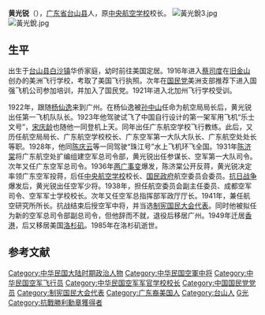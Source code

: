 {{Infobox Officeholder
|姓名=黃光銳
|圖像=File:黃光銳2.jpg
|圖像大小=200px
|圖像說明=  
|字    = 
|號    = 
|別名    = 
|出生日期 = 1898年6月5日
|出生地點 = 
|逝世日期 = {{dda|1985|8||1898|6|5}}
|逝世地點 = 
|死因    = 
|墓地    = 
|籍貫    = 
|政黨    = 
|parents  = 
|配偶   =
|伴侶    = 
|relatives  =  
|children  =  
|著作    = 
|past    = 
}}
'''黄光锐'''（{{bd|1898年|6月5日|1985年|8月}}），[[广东省|广东省]][[台山县|台山县]]人，原[[中央航空学校|中央航空学校]]校长。
[[File:黃光銳3.jpg|thumb]]
[[File:黃光銳.jpg|thumb]]
== 生平 ==
出生于[[台山县|台山县]][[白沙镇_(台山市)|白沙镇]]华侨家庭，幼时前往美国定居。1916年进入[[蔡司度|蔡司度]]在[[旧金山|旧金山]]创办的美洲飞行学校，考取了美国飞行执照。次年在[[国民党|国民党]]美洲支部推荐下进入国强飞机公司参加培训，并加入了国民党。1921年进入北加州飞行学校受训。

1922年，跟随[[杨仙逸|杨仙逸]]来到广州。在杨仙逸被[[孙中山|孙中山]]任命为航空局局长后，黄光锐出任第一飞机队队长。1923年他驾驶试飞了中国自行设计的第一架军用飞机“乐士文号”，[[宋庆龄|宋庆龄]]也随他一同登机上天。同年出任广东航空学校飞行教练。此后，又历任航空局局长、广东航空学校校长、广东空军第一大队大队长、广东航空处处长等职。1928年，他同[[陈庆云_(国民党)|陈庆云]]等一同驾驶“珠江号”水上飞机环飞全国。1931年[[陈济棠|陈济棠]]将广东航空处扩编组建空军总司令部，黄光锐出任参谋长、空军第一大队司令。次年又任广东空军总司令。1936年[[两广事变|两广事变]]爆发，陈济棠公开反蒋，黄光锐决定率领广东空军投蒋，后任[[中央航空学校|中央航空学校]]校长、[[国民政府|国民政府]]航空委员会委员。[[抗日战争|抗日战争]]爆发后，黄光锐出任空军少将。1938年，担任航空委员会副主任委员、成都空军司令、空军军士学校校长。次年又任空军总指挥部军政厅厅长。1941年，兼任航空研究所所长。抗战结束后授空军中将，并当选[[制宪国民大会代表|制宪国民大会代表]]。同时他被拟任为新的空军总司令部副总司令，但他辞而不就，退役后移居广州。1949年迁居[[香港|香港]]，后又移居美国[[洛杉矶|洛杉矶]]。1985年在洛杉矶逝世。{{r|history}}{{r|kzcd}}

== 参考文献 ==
{{reflist|refs=
<ref name=history>{{cite web|url=http://www.history.com.tw/pe/12/12061501.htm|title=黃光銳（1898-1985）|author=[[關國煊|關國煊]]}}</ref>
<ref name=kzcd>{{cite book|title=《中国抗日战争大辞典》|editor=[[中国第二历史档案馆|中国第二历史档案馆]]|publisher=湖北教育出版社|year=1995}}</ref>
}}
{{DEFAULTSORT:Huang黄}}
[[Category:中华民国大陆时期政治人物|Category:中华民国大陆时期政治人物]]
[[Category:中华民国空軍中将|Category:中华民国空軍中将]]
[[Category:中华民国空军飞行员|Category:中华民国空军飞行员]]
[[Category:中华民国空军军官学校校长|Category:中华民国空军军官学校校长]]
[[Category:中国国民党党员|Category:中国国民党党员]]
[[Category:制宪国民大会代表|Category:制宪国民大会代表]]
[[Category:广东裔美国人|Category:广东裔美国人]]
[[Category:台山人|Category:台山人]]
[[Category:黄姓|G光]]
[[Category:抗戰勝利勳章獲得者|Category:抗戰勝利勳章獲得者]]